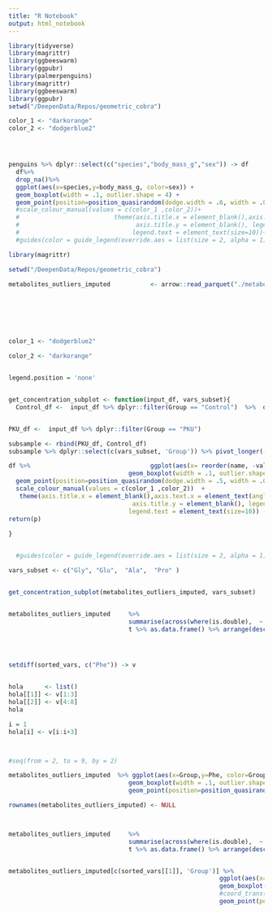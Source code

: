 ```yaml
---
title: "R Notebook"
output: html_notebook
---
```



```r
library(tidyverse)
library(magrittr)
library(ggbeeswarm)
library(ggpubr)
library(palmerpenguins)
library(magrittr)
library(ggbeeswarm)
library(ggpubr)
setwd("/DeepenData/Repos/geometric_cobra")

color_1 <- "darkorange"
color_2 <- "dodgerblue2" 




penguins %>% dplyr::select(c("species","body_mass_g","sex")) -> df
  df%>%
  drop_na()%>%
  ggplot(aes(x=species,y=body_mass_g, color=sex)) +
  geom_boxplot(width = .1, outlier.shape = 4) +
  geom_point(position=position_quasirandom(dodge.width = .6, width = .09), alpha = 1/3, size =.7) #+
  #scale_colour_manual(values = c(color_1 ,color_2))+
  #                          theme(axis.title.x = element_blank(),axis.text.x = element_text(angle = 45, vjust = 1, hjust=1),
  #                                axis.title.y = element_blank(), legend.position='top',
  #                               legend.text = element_text(size=10))+
  #guides(color = guide_legend(override.aes = list(size = 2, alpha = 1) ))  + coord_trans( y="log2") 


```

```r
library(magrittr)

setwd("/DeepenData/Repos/geometric_cobra")

metabolites_outliers_imputed           <- arrow::read_parquet("./metabolites_data/metabolites_outliers_imputed.parquet.gzip") %>% as_tibble()%>% mutate(Group = as.factor(Group))








```


```r
color_1 <- "dodgerblue2" 

color_2 <- "darkorange"


legend.position = 'none'


get_concentration_subplot <- function(input_df, vars_subset){
  Control_df <-  input_df %>% dplyr::filter(Group == "Control")  %>%  dplyr::slice_sample(n=100)


PKU_df <-  input_df %>% dplyr::filter(Group == "PKU") 

subsample <- rbind(PKU_df, Control_df)
subsample %>% dplyr::select(c(vars_subset, 'Group')) %>% pivot_longer(-Group) -> df

df %>%                                 ggplot(aes(x= reorder(name, -value), y=value, color=Group)) + 
                                 geom_boxplot(width = .1, outlier.shape = 4)    +
  geom_point(position=position_quasirandom(dodge.width = .5, width = .05), alpha = 1/3, size =.7) +
  scale_colour_manual(values = c(color_1 ,color_2))  + 
   theme(axis.title.x = element_blank(),axis.text.x = element_text(angle = 45, vjust = 1, hjust=1),
                                  axis.title.y = element_blank(), legend.position=legend.position,
                                 legend.text = element_text(size=10)) -> p
return(p)
  
}


  #guides(color = guide_legend(override.aes = list(size = 2, alpha = 1) ))

vars_subset <- c("Gly", "Glu",  "Ala",  "Pro" )


get_concentration_subplot(metabolites_outliers_imputed, vars_subset)



```
```r
metabolites_outliers_imputed     %>% 
                                 summarise(across(where(is.double),  ~ max(.x, na.rm = TRUE))) %>% 
                                 t %>% as.data.frame() %>% arrange(desc(V1)) %>% rownames() -> sorted_vars




setdiff(sorted_vars, c("Phe")) -> v


hola      <- list()
hola[[1]] <- v[1:3]
hola[[2]] <- v[4:8]
hola

i = 1
hola[i] <- v[i:i+3]



#seq(from = 2, to = 9, by = 2)

```



```r
metabolites_outliers_imputed  %>% ggplot(aes(x=Group,y=Phe, color=Group))       + 
                                 geom_boxplot(width = .1, outlier.shape = 4) +
                                 geom_point(position=position_quasirandom(dodge.width = .51, width = .09), alpha = 1/3, size =.7)

```


```r
rownames(metabolites_outliers_imputed) <- NULL



metabolites_outliers_imputed     %>% 
                                 summarise(across(where(is.double),  ~ max(.x, na.rm = TRUE))) %>% 
                                 t %>% as.data.frame() %>% arrange(desc(V1)) %>% rownames() -> sorted_vars


metabolites_outliers_imputed[c(sorted_vars[[1]], 'Group')] %>% 
                                                          ggplot(aes(x=Group,y=Phe, color=Group))       + 
                                                          geom_boxplot(width = .1, outlier.shape = 4) + 
                                                          #coord_trans( y="log2") +
                                                          geom_point(position=position_quasirandom(dodge.width = 10, width = .09), alpha = 1/3, size =.7)


```

























